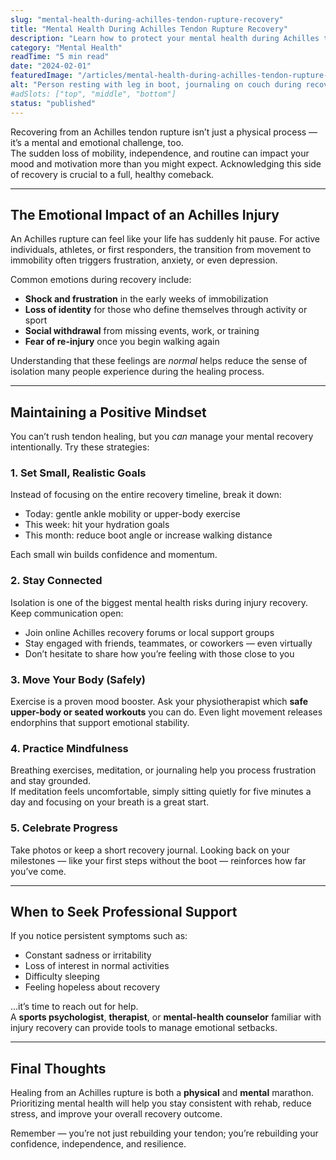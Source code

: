 ```yaml
---
slug: "mental-health-during-achilles-tendon-rupture-recovery"
title: "Mental Health During Achilles Tendon Rupture Recovery"
description: "Learn how to protect your mental health during Achilles tendon rupture recovery. Discover practical strategies to stay positive, motivated, and connected while you heal."
category: "Mental Health"
readTime: "5 min read"
date: "2024-02-01"
featuredImage: "/articles/mental-health-during-achilles-tendon-rupture-recovery.jpg"
alt: "Person resting with leg in boot, journaling on couch during recovery"
#adSlots: ["top", "middle", "bottom"]
status: "published"
---
```


Recovering from an Achilles tendon rupture isn’t just a physical process — it’s a mental and emotional challenge, too.  
The sudden loss of mobility, independence, and routine can impact your mood and motivation more than you might expect. Acknowledging this side of recovery is crucial to a full, healthy comeback.

---

## The Emotional Impact of an Achilles Injury

An Achilles rupture can feel like your life has suddenly hit pause. For active individuals, athletes, or first responders, the transition from movement to immobility often triggers frustration, anxiety, or even depression.

Common emotions during recovery include:

-   **Shock and frustration** in the early weeks of immobilization
-   **Loss of identity** for those who define themselves through activity or sport
-   **Social withdrawal** from missing events, work, or training
-   **Fear of re-injury** once you begin walking again

Understanding that these feelings are _normal_ helps reduce the sense of isolation many people experience during the healing process.

---

## Maintaining a Positive Mindset

You can’t rush tendon healing, but you _can_ manage your mental recovery intentionally. Try these strategies:

### 1. Set Small, Realistic Goals

Instead of focusing on the entire recovery timeline, break it down:

-   Today: gentle ankle mobility or upper-body exercise
-   This week: hit your hydration goals
-   This month: reduce boot angle or increase walking distance

Each small win builds confidence and momentum.

### 2. Stay Connected

Isolation is one of the biggest mental health risks during injury recovery. Keep communication open:

-   Join online Achilles recovery forums or local support groups
-   Stay engaged with friends, teammates, or coworkers — even virtually
-   Don’t hesitate to share how you’re feeling with those close to you

### 3. Move Your Body (Safely)

Exercise is a proven mood booster. Ask your physiotherapist which **safe upper-body or seated workouts** you can do. Even light movement releases endorphins that support emotional stability.

### 4. Practice Mindfulness

Breathing exercises, meditation, or journaling help you process frustration and stay grounded.  
If meditation feels uncomfortable, simply sitting quietly for five minutes a day and focusing on your breath is a great start.

### 5. Celebrate Progress

Take photos or keep a short recovery journal. Looking back on your milestones — like your first steps without the boot — reinforces how far you’ve come.

---

## When to Seek Professional Support

If you notice persistent symptoms such as:

-   Constant sadness or irritability
-   Loss of interest in normal activities
-   Difficulty sleeping
-   Feeling hopeless about recovery

…it’s time to reach out for help.  
A **sports psychologist**, **therapist**, or **mental-health counselor** familiar with injury recovery can provide tools to manage emotional setbacks.

---

## Final Thoughts

Healing from an Achilles rupture is both a **physical** and **mental** marathon. Prioritizing mental health will help you stay consistent with rehab, reduce stress, and improve your overall recovery outcome.

Remember — you’re not just rebuilding your tendon; you’re rebuilding your confidence, independence, and resilience.
